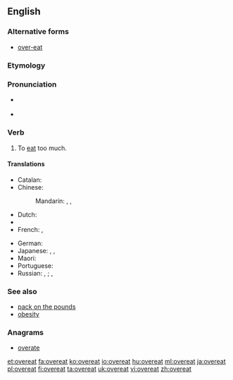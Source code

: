 ==English==

===Alternative forms===
*[[over-eat]]

===Etymology===
{{prefix|over|eat}}

===Pronunciation===
* {{a|US}} {{IPA|/ˌoʊvɚˈit/}}
* {{rhymes|iːt}}

===Verb===
{{en-verb|overeats|overeating|overate|overeaten}}

# To [[eat]] too much.

====Translations====
{{trans-top|eat too much}}
* Catalan: {{t+|ca|sobremenjar}}
* Chinese:
*: Mandarin: {{t|cmn|[[吃]][[得]][[過多]]|sc=Hani}}, {{t|cmn|[[吃]][[得]][[过多]]|tr=chī dé guòduō|sc=Hani}}, {{t+|cmn|暴食|tr=bàoshi|sc=Hani}}
* Dutch: {{t+|nl|overeten}}
* {{trreq|Finnish}}
* French: {{t|fr|[[trop]] [[manger]]}}, {{t+|fr|suralimenter|alt=se suralimenter}}
{{trans-mid}}
* German: {{t|de|überessen|alt=sich überessen}}
* Japanese: {{t|ja|過食|tr=かしょくする, kashoku suru|alt=過食する|sc=Jpan}}, {{t|ja|暴食|tr=ぼうしょくする, bōshoku suru|alt=暴食する|sc=Jpan}}, {{t|ja|食べ過ぎる|tr=たべすぎる, tabesugiru|sc=Jpan}}
* Maori: {{t|mi|puponga}}
* Portuguese: {{t+|pt|empachar}}
* Russian: {{t+|ru|объеда́ться|impf|sc=Cyrl}}, {{t+|ru|объе́сться|pf|sc=Cyrl}}; {{t|ru|перееда́ть|impf|sc=Cyrl}}, {{t+|ru|перее́сть|pf|sc=Cyrl}}
{{trans-bottom}}

===See also===
* [[pack on the pounds]]
* [[obesity]]

===Anagrams===
* [[overate#English|overate]]

[[et:overeat]]
[[fa:overeat]]
[[ko:overeat]]
[[io:overeat]]
[[hu:overeat]]
[[ml:overeat]]
[[ja:overeat]]
[[pl:overeat]]
[[fi:overeat]]
[[ta:overeat]]
[[uk:overeat]]
[[vi:overeat]]
[[zh:overeat]]